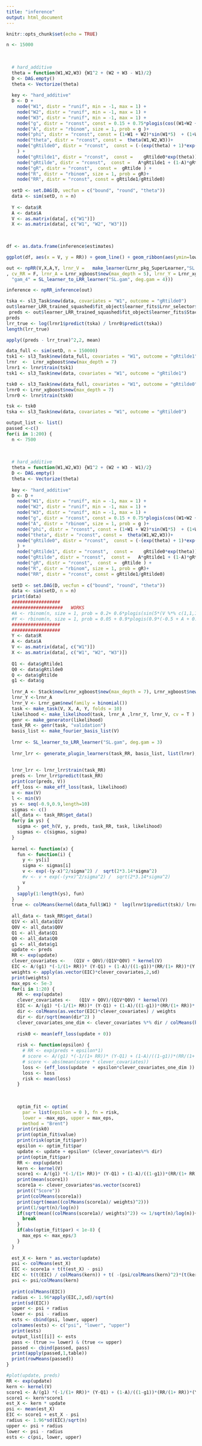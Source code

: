 ```yaml
---
title: "inference"
output: html_document
---
```


```r
knitr::opts_chunk$set(echo = TRUE)
```

```r
n <- 15000
  
  
  
  # hard_additive
  theta = function(W1,W2,W3) {W1^2 + (W2 + W3 - W1)/2}
  D <- DAG.empty()
  theta <- Vectorize(theta)
  
  key <- "hard_additive"
  D <- D +
    node("W1", distr = "runif", min = -1, max = 1) +
    node("W2", distr = "runif", min = -1, max = 1) +
    node("W3", distr = "runif", min = -1, max = 1) +
    node("g", distr = "rconst", const = 0.15 + 0.75*plogis(cos((W1+W2 + W3)*5) * sin((W1+W2 + W3)*5) + cos((W1+W2 + W3)*5) + sin((W1+W2 + W3)*5) + sin(W1*5) + W1*sin(W1*5) + cos(W2*5) + 2*W1*W2 - sin(W3*5) + sin(5*W1*W3) + 2*W1*W2*W3 + W3*sin(W1*5) + cos(W2*4)*sin(W1*5) ) ) +
    node("A", distr = "rbinom", size = 1, prob = g )+
    node("phi", distr = "rconst", const = (1+W1 + W2)*sin(W1*5)  + (1+W2 + W3)*cos(5*W2) + 0.5*exp(W1*W2) + cos(6*W1*W3)+ sin(6*W3*W2) + sin(6*W1*W2) + W3*sin(5*W3) + W2*sin(5*W3)) +
    node("theta", distr = "rconst", const =  theta(W1,W2,W3))+
    node("gRtilde0", distr = "rconst",  const = (-(exp(theta) + 1)*exp(phi) + (exp(2*phi)*(exp(theta) + 1)^2 + 4*(exp(theta + phi))*(1 - exp(phi)))^(0.5))/(2*exp(theta)*(1-exp(phi)))
    ) +
    node("gRtilde1", distr = "rconst",  const =    gRtilde0*exp(theta)) +
    node("gRtilde", distr = "rconst",  const =   A*gRtilde1 + (1-A)*gRtilde0) +
    node("gR", distr = "rconst",  const =  gRtilde ) +
    node("R", distr = "rbinom", size = 1, prob = gR)+
    node("RR", distr = "rconst", const = gRtilde1/gRtilde0)
  
  setD <- set.DAG(D, vecfun = c("bound", "round", "theta"))
  data <- sim(setD, n = n)
 
  Y <- data$R
  A <- data$A
  V <- as.matrix(data[, c("W1")])
  X <- as.matrix(data[, c("W1", "W2", "W3")])
  
  
```

```r
 
df <- as.data.frame(inference$estimates)

ggplot(df, aes(x = V, y = RR)) + geom_line() + geom_ribbon(aes(ymin=lower_CI, ymax=upper_CI), alpha=0.2) + xlab("Value of V") + ylab("Relative Risk")


```


```r
out <- npRR(V,X,A,Y, lrnr_V =   make_learner(Lrnr_pkg_SuperLearner,"SL.gam" , deg.gam = 3, family = binomial(), outcome_type = variable_type("binomial")),
, cv_RR = F, lrnr_A = Lrnr_xgboost$new(max_depth = 5), lrnr_Y = Lrnr_xgboost$new(max_depth = 5), RR_learners = list(
  "gam_4" = SL_learner_to_LRR_learner("SL.gam", deg.gam = 4)))

inference <- npRR_inference(out)
```

```r
tska <- sl3_Task$new(data, covariates = "W1", outcome = "gRtilde0")
out$learner_LRR_trained_squashed$fit_object$learner_fits$Lrnr_selector$fit_object
 preds <- out$learner_LRR_trained_squashed$fit_object$learner_fits$Stack$predict(out$task_RR)
preds
lrr_true <- log(lrnr1$predict(tska) / lrnr0$predict(tska))
length(lrr_true)

apply((preds - lrr_true)^2,2, mean)
```


```r

data_full <- sim(setD, n = 150000)
tsk1 <- sl3_Task$new(data_full, covariates = "W1", outcome = "gRtilde1")
lrnr  <-  Lrnr_xgboost$new(max_depth = 7)
lrnr1 <- lrnr$train(tsk1)
tsk1 <- sl3_Task$new(data, covariates = "W1", outcome = "gRtilde1")

tsk0 <- sl3_Task$new(data_full, covariates = "W1", outcome = "gRtilde0")
lrnr0 <- Lrnr_xgboost$new(max_depth = 7)
lrnr0 <- lrnr$train(tsk0)

tsk <- tsk0
tska <- sl3_Task$new(data, covariates = "W1", outcome = "gRtilde0")
```




```r

output_list <- list()
passed <-c()
for(i in 1:200) {
  n <- 7500
  
  
  
  # hard_additive
  theta = function(W1,W2,W3) {W1^2 + (W2 + W3 - W1)/2}
  D <- DAG.empty()
  theta <- Vectorize(theta)
  
  key <- "hard_additive"
  D <- D +
    node("W1", distr = "runif", min = -1, max = 1) +
    node("W2", distr = "runif", min = -1, max = 1) +
    node("W3", distr = "runif", min = -1, max = 1) +
    node("g", distr = "rconst", const = 0.15 + 0.75*plogis(cos((W1+W2 + W3)*5) * sin((W1+W2 + W3)*5) + cos((W1+W2 + W3)*5) + sin((W1+W2 + W3)*5) + sin(W1*5) + W1*sin(W1*5) + cos(W2*5) + 2*W1*W2 - sin(W3*5) + sin(5*W1*W3) + 2*W1*W2*W3 + W3*sin(W1*5) + cos(W2*4)*sin(W1*5) ) ) +
    node("A", distr = "rbinom", size = 1, prob = g )+
    node("phi", distr = "rconst", const = (1+W1 + W2)*sin(W1*5)  + (1+W2 + W3)*cos(5*W2) + 0.5*exp(W1*W2) + cos(6*W1*W3)+ sin(6*W3*W2) + sin(6*W1*W2) + W3*sin(5*W3) + W2*sin(5*W3)) +
    node("theta", distr = "rconst", const =  theta(W1,W2,W3))+
    node("gRtilde0", distr = "rconst",  const = (-(exp(theta) + 1)*exp(phi) + (exp(2*phi)*(exp(theta) + 1)^2 + 4*(exp(theta + phi))*(1 - exp(phi)))^(0.5))/(2*exp(theta)*(1-exp(phi)))
    ) +
    node("gRtilde1", distr = "rconst",  const =    gRtilde0*exp(theta)) +
    node("gRtilde", distr = "rconst",  const =   A*gRtilde1 + (1-A)*gRtilde0) +
    node("gR", distr = "rconst",  const =  gRtilde ) +
    node("R", distr = "rbinom", size = 1, prob = gR)+
    node("RR", distr = "rconst", const = gRtilde1/gRtilde0)
  
  setD <- set.DAG(D, vecfun = c("bound", "round", "theta"))
  data <- sim(setD, n = n)
  print(data)
  ##################
  ###################   WORKS
  #A <- rbinom(n, size = 1, prob = 0.2+ 0.6*plogis(sin(5*(V %*% c(1,1,1))) + 0.5*cos(5*(V %*% c(1,1,1)))^2 + sin(5*V) %*% c(1,1,1) + cos(5*V) %*% c(1,1,1)))
  #Y <- rbinom(n, size = 1, prob = 0.05 + 0.9*plogis(0.9*(-0.5 + A + 0.3*A*(sin(3.5*V) %*% c(1,-1,1) + cos(3.5*V) %*% c(1,-1,1)) + sin(3*V) %*% c(-1,1,1) + cos(3*V) %*% c(1,1,-1))))
  ##################
  ##################
  Y <- data$R
  A <- data$A
  V <- as.matrix(data[, c("W1")])
  X <- as.matrix(data[, c("W1", "W2", "W3")])
  
  Q1 <- data$gRtilde1
  Q0 <- data$gRtilde0
  Q <- data$gRtilde
  g1 <- data$g
  
  lrnr_A <- Stack$new(Lrnr_xgboost$new(max_depth = 7), Lrnr_xgboost$new(max_depth = 3), Lrnr_xgboost$new(max_depth = 6), Lrnr_xgboost$new(max_depth = 5), Lrnr_xgboost$new(max_depth = 4))
  lrnr_Y <-lrnr_A
  lrnr_V <- Lrnr_gam$new(family = binomial())
  task <- make_task(V, X, A, Y, folds = 10)
  likelihood <- make_likelihood(task, lrnr_A ,lrnr_Y, lrnr_V, cv = T )
  genr <- make_generator(likelihood)
  task_RR <- genr(task, "validation")
  basis_list <- make_fourier_basis_list(V)
  
  lrnr <- SL_learner_to_LRR_learner("SL.gam", deg.gam = 3)
   
  lrnr_lrr <- generate_plugin_learners(task_RR, basis_list, list(lrnr), task, likelihood, select_sieve = TRUE, screen.glmnet = F, cv = F)
 
      
  lrnr_lrr <- lrnr_lrr$train(task_RR)
  preds <- lrnr_lrr$predict(task_RR)
  print(cor(preds, V))
  eff_loss <- make_eff_loss(task, likelihood)
  u <- max(V)
  l <- min(V)
  ys <- seq(-0.9,0.9,length=10)
  sigmas <- c()
  all_data <- task_RR$get_data()
  for(y in ys) {
    sigma <- get_h(V, y, preds, task_RR, task, likelihood)
    sigmas <- c(sigmas, sigma)
  }
  
  kernel <- function(x) {
    fun <- function(i) {
      y <- ys[i]
      sigma <- sigmas[i]
      v <- exp(-(y-x)^2/sigma^2) /  sqrt(2*3.14*sigma^2)
      #v <- v + exp(-(y+x)^2/sigma^2) /  sqrt(2*3.14*sigma^2)
      v
    }
    sapply(1:length(ys), fun)
  }
  true <- colMeans(kernel(data_full$W1) *  log(lrnr1$predict(tsk)/ lrnr0$predict(tsk))) / colMeans(kernel(data_full$W1))
  
  all_data <- task_RR$get_data()
  Q1V <- all_data$Q1V
  Q0V <- all_data$Q0V
  Q1 <- all_data$Q1
  Q0 <- all_data$Q0
  g1 <- all_data$g1
  update <- preds
  RR <- exp(update)
  clever_covariates <-   (Q1V + Q0V)/(Q1V*Q0V) * kernel(V)
  EIC <- A/(g1) *(-1/(1+ RR))* (Y-Q1) + (1-A)/((1-g1))*(RR/(1+ RR))*(Y - Q0) - (1/(1+ RR))*(Q1V) + (RR/(1+ RR))*(Q0V) 
  weights <- apply(as.vector(EIC)*clever_covariates,2,sd)
  print(weights)
  max_eps <- 5e-3
  for(i in 1:20) {
    RR <- exp(update)
    clever_covariates <-   (Q1V + Q0V)/(Q1V*Q0V) * kernel(V) 
    EIC <- A/(g1) *(-1/(1+ RR))* (Y-Q1) + (1-A)/((1-g1))*(RR/(1+ RR))*(Y - Q0) - (1/(1+ RR))*(Q1V) + (RR/(1+ RR))*(Q0V) 
    dir <- colMeans(as.vector(EIC)*clever_covariates) / weights
    dir <- dir/sqrt(mean(dir^2) )
    clever_covariates_one_dim <- clever_covariates %*% dir / colMeans(kernel(V))
    
    risk0 <- mean(eff_loss(update + 0))
    
    risk <- function(epsilon) {
      # RR <- exp(preds + epsilon*1)
      # score <- A/(g1) *(-1/(1+ RR))* (Y-Q1) + (1-A)/((1-g1))*(RR/(1+ RR))*(Y - Q0) - (1/(1+ RR))*(Q1) + (RR/(1+ RR))*(Q0) 
      # score <- abs(mean(score * clever_covariates))
      loss <- (eff_loss(update  + epsilon*clever_covariates_one_dim ))
      loss <- loss 
      risk <- mean(loss)
    }
    
    
    
    optim_fit <- optim(
      par = list(epsilon = 0 ), fn = risk,
      lower = -max_eps, upper = max_eps,
      method = "Brent")
    print(risk0)     
    print(optim_fit$value)
    print(risk(optim_fit$par))
    epsilon <- optim_fit$par
    update <- update + epsilon* (clever_covariates%*% dir)
    print(optim_fit$par)   
    RR <- exp(update)
    kern <- kernel(V)
    score1 <- A/(g1) *(-1/(1+ RR))* (Y-Q1) + (1-A)/((1-g1))*(RR/(1+ RR))*(Y - Q0) - (1/(1+ RR))*(Q1V) + (RR/(1+ RR))*(Q0V) 
    print(mean(score1))
    score1a <- clever_covariates*as.vector(score1)
    print(("Score"))
    print(colMeans(score1a))
    print(sqrt(mean((colMeans(score1a)/ weights)^2)))
    print(1/sqrt(n)/log(n))
    if(sqrt(mean((colMeans(score1a)/ weights)^2)) <= 1/sqrt(n)/log(n)){
      break
    }
    if(abs(optim_fit$par) < 1e-8) {
      max_eps <- max_eps/3
    }
  }
  
  est_X <- kern * as.vector(update)
  psi <- colMeans(est_X)
  EIC <- score1a + t(t(est_X) - psi)
  EIC <- t(t(EIC) / colMeans(kern)) + t( -(psi/colMeans(kern)^2)*(t(kern) - colMeans(kern)))
  psi <- psi/colMeans(kern)
  
  print(colMeans(EIC))
  radius <- 1.96*apply(EIC,2,sd)/sqrt(n)
  print(sd(EIC))
  upper <- psi + radius
  lower <- psi - radius
  ests <- cbind(psi, lower, upper)
  colnames(ests) <- c("psi", "lower", "upper")
  print(ests)
  output_list[[i]] <- ests
  pass <- (true >= lower) & (true <= upper)
  passed <- cbind(passed, pass)
  print(apply(passed,1,table))
  print(rowMeans(passed))
}
```

```r
#plot(update, preds)
RR <- exp(update)
kern <- kernel(V)
score1 <- A/(g1) *(-1/(1+ RR))* (Y-Q1) + (1-A)/((1-g1))*(RR/(1+ RR))*(Y - Q0) - (1/(1+ RR))*(Q1) + (RR/(1+ RR))*(Q0) 
score1 <- kern*score1
est_X <- kern * update
psi <- mean(est_X)
EIC <- score1 + est_X - psi
radius <- 1.96*sd(EIC)/sqrt(n)
upper <- psi + radius
lower <- psi - radius
ests <- c(psi, lower, upper)
```
